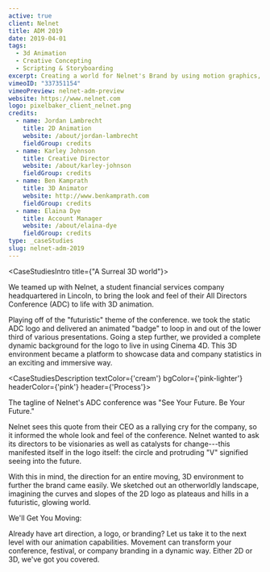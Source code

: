 ```yaml
---
active: true
client: Nelnet
title: ADM 2019
date: 2019-04-01
tags:
  - 3d Animation
  - Creative Concepting
  - Scripting & Storyboarding
excerpt: Creating a world for Nelnet's Brand by using motion graphics, 3D animation, modeling, and texturing.
vimeoID: "337351154"
vimeoPreview: nelnet-adm-preview
website: https://www.nelnet.com
logo: pixelbaker_client_nelnet.png
credits:
  - name: Jordan Lambrecht
    title: 2D Animation
    website: /about/jordan-lambrecht
    fieldGroup: credits
  - name: Karley Johnson
    title: Creative Director
    website: /about/karley-johnson
    fieldGroup: credits
  - name: Ben Kamprath
    title: 3D Animator
    website: http://www.benkamprath.com
    fieldGroup: credits
  - name: Elaina Dye
    title: Account Manager
    website: /about/elaina-dye
    fieldGroup: credits
type: _caseStudies
slug: nelnet-adm-2019
---
```


<CaseStudiesIntro title={"A Surreal 3D world"}>

We teamed up with Nelnet, a student financial services company headquartered in Lincoln, to bring the look and feel of their All Directors Conference (ADC) to life with 3D animation.

Playing off of the "futuristic" theme of the conference. we took the static ADC logo and delivered an animated "badge" to loop in and out of the lower third of various presentations. Going a step further, we provided a complete dynamic background for the logo to live in using Cinema 4D. This 3D environment became a platform to showcase data and company statistics in an exciting and immersive way.

</CaseStudiesIntro>

<CaseStudiesDescription textColor={'cream'} bgColor={'pink-lighter'} headerColor={'pink'} header={'Process'}>

The tagline of Nelnet's ADC conference was "See Your Future. Be Your Future."

Nelnet sees this quote from their CEO as a rallying cry for the company, so it informed the whole look and feel of the conference. Nelnet wanted to ask its directors to be visionaries as well as catalysts for change---this manifested itself in the logo itself: the circle and protruding "V" signified seeing into the future.

With this in mind, the direction for an entire moving, 3D environment to further the brand came easily. We sketched out an otherworldly landscape, imagining the curves and slopes of the 2D logo as plateaus and hills in a futuristic, glowing world.

We'll Get You Moving:

Already have art direction, a logo, or branding? Let us take it to the next level with our animation capabilities. Movement can transform your conference, festival, or company branding in a dynamic way. Either 2D or 3D, we've got you covered.

</CaseStudiesDescription>
